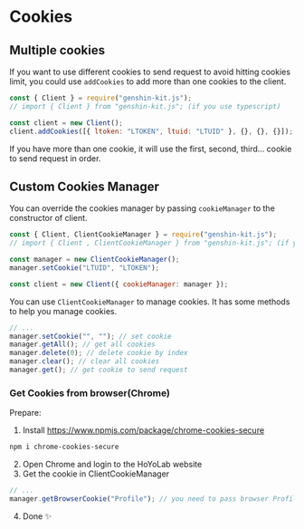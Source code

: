 # Cookies

## Multiple cookies

If you want to use different cookies to send request to avoid hitting cookies limit, you could use `addCookies` to add more than one cookies to the client.

```javascript
const { Client } = require("genshin-kit.js");
// import { Client } from "genshin-kit.js"; (if you use typescript)

const client = new Client();
client.addCookies([{ ltoken: "LTOKEN", ltuid: "LTUID" }, {}, {}, {}]);
```

If you have more than one cookie, it will use the first, second, third... cookie to send request in order.

## Custom Cookies Manager

You can override the cookies manager by passing `cookieManager` to the constructor of client.
```javascript
const { Client, ClientCookieManager } = require("genshin-kit.js");
// import { Client , ClientCookieManager } from "genshin-kit.js"; (if you use typescript)

const manager = new ClientCookieManager();
manager.setCookie("LTUID", "LTOKEN");

const client = new Client({ cookieManager: manager });
```

You can use `ClientCookieManager` to manage cookies. It has some methods to help you manage cookies.
```javascript
// ...
manager.setCookie("", ""); // set cookie
manager.getAll(); // get all cookies
manager.delete(0); // delete cookie by index
manager.clear(); // clear all cookies
manager.get(); // get cookie to send request
```

### Get Cookies from browser(Chrome)

Prepare:

1. Install https://www.npmjs.com/package/chrome-cookies-secure

```bash
npm i chrome-cookies-secure
```

2. Open Chrome and login to the HoYoLab website
3. Get the cookie in ClientCookieManager

```javascript
// ...
manager.getBrowserCookie("Profile"); // you need to pass browser Profile
```

4. Done ✨
